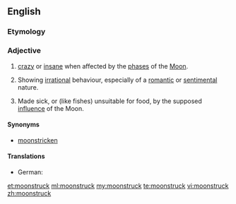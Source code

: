 ==English==

===Etymology===
{{compound|moon|struck}}

===Adjective===
{{en-adj}}

# {{context|obsolete}} [[crazy]] or [[insane]] when affected by the [[phase]]s of the [[Moon]].
# {{context|by extension}} Showing [[irrational]] behaviour, especially of a [[romantic]] or [[sentimental]] nature.
# {{context|obsolete}} Made sick, or (like fishes) unsuitable for food, by the supposed [[influence]] of the Moon.

{{Webster 1913}}

====Synonyms====
* [[moonstricken]]

====Translations====
* German: {{t+|de|mondsüchtig}}

[[et:moonstruck]]
[[ml:moonstruck]]
[[my:moonstruck]]
[[te:moonstruck]]
[[vi:moonstruck]]
[[zh:moonstruck]]
